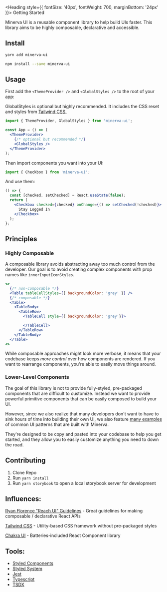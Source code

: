 
<Heading style={{ fontSize: '40px', fontWeight: 700, marginBottom: '24px' }}>
  Getting Started
</Heading>

Minerva UI is a reusable component library to help build UIs faster. This library aims to be highly composable, declarative and accessible.

## Install

```bash
yarn add minerva-ui
```
```bash
npm install --save minerva-ui
```

## Usage

First add the `<ThemeProvider />` and `<GlobalStyles />` to the root of your app:

GlobalStyles is optional but highly recommended. It includes the CSS reset and styles from [Tailwind CSS.](https://tailwindcss.com/docs/preflight)

```jsx
import { ThemeProvider, GlobalStyles } from 'minerva-ui';

const App = () => (
  <ThemeProvider>
    {/* optional but recommended */}
    <GlobalStyles />
  </ThemeProvider>
);
```

Then import components you want into your UI:

```js
import { Checkbox } from 'minerva-ui';
```

And use them:

```jsx live
() => {
  const [checked, setChecked] = React.useState(false);
  return (
    <Checkbox checked={checked} onChange={() => setChecked(!checked)}>
      Stay Logged In
    </Checkbox>
  );
};
```

## Principles

### Highly Composable

A composable library avoids abstracting away too much control from the developer. Our goal is to avoid creating complex components with prop names like `innerInputIconStyles`.

```jsx
<>
  {/* non-composable */}
  <Table tableCellStyles={{ backgroundColor: 'grey' }} />
  {/* composable */}
  <Table>
    <TableBody>
      <TableRow>
        <TableCell style={{ backgroundColor: 'grey'}}>

        </TableCell>
      </TableRow>
    </TableBody>
  </Table>
<>
```

While composable approaches might look more verbose, it means that your codebase keeps _more control_ over how components are rendered. If you want to rearrange components, you're able to easily move things around.

### Lower-Level Components

The goal of this library is not to provide fully-styled, pre-packaged components that are difficult to customize. Instead we want to provide powerful primitive components that can be easily composed to build your UI.

However, since we also realize that many developers don't want to have to sink hours of time into building their own UI, we also feature [many examples](/examples/Cards) of common UI patterns that are built with Minerva.

They're designed to be copy and pasted into your codebase to help you get started, and they allow you to easily customize anything you need to down the road.

## Contributing

1. Clone Repo
2. Run `yarn install`
3. Run `yarn storybook` to open a local storybook server for development

## Influences:

[Ryan Florence "Reach UI" Guidelines](https://gist.github.com/ryanflorence/e5c794e6093d16a69fa88d2112a292f7) - Great guidelines for making composable / declarative React APIs

[Tailwind CSS](https://tailwindcss.com/) - Utility-based CSS framework without pre-packaged styles

[Chakra UI](https://chakra-ui.com/) - Batteries-included React Component library

## Tools:

- [Styled Components](https://styled-components.com/)
- [Styled System](https://styled-system.com/)
- [Jest](https://jestjs.io/)
- [Typescript](https://www.typescriptlang.org/)
- [TSDX](https://github.com/jaredpalmer/tsdx)


